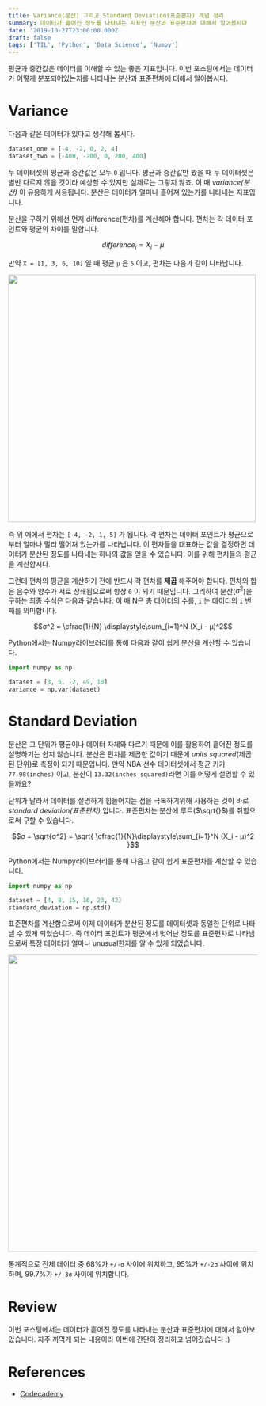 ```yaml
---
title: Variance(분산) 그리고 Standard Deviation(표준편차) 개념 정리
summary: 데이터가 흩어진 정도를 나타내는 지표인 분산과 표준편차에 대해서 알아봅시다
date: '2019-10-27T23:00:00.000Z'
draft: false
tags: ['TIL', 'Python', 'Data Science', 'Numpy']
---
```


평균과 중간값은 데이터를 이해할 수 있는 좋은 지표입니다. 이번 포스팅에서는 데이터가 어떻게 분포되어있는지를 나타내는 분산과 표준편차에 대해서 알아봅시다.

# Variance

다음과 같은 데이터가 있다고 생각해 봅시다.

```python
dataset_one = [-4, -2, 0, 2, 4]
dataset_two = [-400, -200, 0, 200, 400]
```

두 데이터셋의 평균과 중간값은 모두 `0` 입니다. 평균과 중간값만 봤을 때 두 데이터셋은 별반 다르지 않을 것이라 예상할 수 있지만 실제로는 그렇지 않죠. 이 때 _variance(분산)_ 이 유용하게 사용됩니다. 분산은 데이터가 얼마나 흩어져 있는가를 나타내는 지표입니다.

분산을 구하기 위해선 먼저 difference(편차)를 계산해야 합니다. 편차는 각 데이터 포인트와 평균의 차이를 말합니다.

$$difference_i = X_i - µ $$

만약 `X = [1, 3, 6, 10]` 일 때 평균 `µ` 은 `5` 이고, 편차는 다음과 같이 나타납니다.

<img
  width="500"
  src="https://s3.amazonaws.com/codecademy-content/courses/statistics/variance/difference.svg"
/>

즉 위 예에서 편차는 `[-4, -2, 1, 5]` 가 됩니다. 각 편차는 데이터 포인트가 평균으로부터 얼마나 멀리 떨어져 있는가를 나타냅니다. 이 편차들을 대표하는 값을 결정하면 데이터가 분산된 정도를 나타내는 하나의 값을 얻을 수 있습니다. 이를 위해 편차들의 평균을 계산합시다.

그런데 편차의 평균을 계산하기 전에 반드시 각 편차를 **제곱** 해주어야 합니다. 편차의 합은 음수와 양수가 서로 상쇄됨으로써 항상 `0` 이 되기 때문입니다. 그리하여 분산($σ^2$)을 구하는 최종 수식은 다음과 같습니다. 이 때 N은 총 데이터의 수를, `i` 는 데이터의 `i` 번째를 의미합니다.

$$σ^2 = \cfrac{1}{N} \displaystyle\sum_{i=1}^N (X_i - µ)^2$$

Python에서는 Numpy라이브러리를 통해 다음과 같이 쉽게 분산을 계산할 수 있습니다.

```python
import numpy as np

dataset = [3, 5, -2, 49, 10]
variance = np.var(dataset)
```

# Standard Deviation

분산은 그 단위가 평균이나 데이터 자체와 다르기 때문에 이를 활용하여 흩어진 정도를 설명하기는 쉽지 않습니다. 분산은 편차를 제곱한 값이기 때문에 _units squared_(제곱된 단위)로 측정이 되기 때문입니다. 만약 NBA 선수 데이터셋에서 평균 키가 `77.98(inches)` 이고, 분산이 `13.32(inches squared)`라면 이를 어떻게 설명할 수 있을까요?

단위가 달라서 데이터를 설명하기 힘들어지는 점을 극복하기위해 사용하는 것이 바로 _standard deviation(표준편차)_ 입니다. 표준편차는 분산에 루트($\sqrt{}$)를 취함으로써 구할 수 있습니다.

$$σ = \sqrt{σ^2} = \sqrt{ \cfrac{1}{N}\displaystyle\sum_{i=1}^N (X_i - µ)^2 }$$

Python에서는 Numpy라이브러리를 통해 다음고 같이 쉽게 표준편차를 계산할 수 있습니다.

```python
import numpy as np

dataset = [4, 8, 15, 16, 23, 42]
standard_deviation = np.std()
```

표준편차를 계산함으로써 이제 데이터가 분산된 정도를 데이터셋과 동일한 단위로 나타낼 수 있게 되었습니다. 즉 데이터 포인트가 평균에서 벗어난 정도를 표준편차로 나타냄으로써 특정 데이터가 얼마나 unusual한지를 알 수 있게 되었습니다.

<img
  width="600"
  src="https://s3.amazonaws.com/codecademy-content/courses/statistics/variance/normal_curve.svg"
/>

통계적으로 전체 데이터 중 68%가 `+/-σ` 사이에 위치하고, 95%가 `+/-2σ` 사이에 위치하며, 99.7%가 `+/-3σ` 사이에 위치합니다.

# Review

이번 포스팅에서는 데이터가 흩어진 정도를 나타내는 분산과 표준편차에 대해서 알아보았습니다. 자주 까먹게 되는 내용이라 이번에 간단히 정리하고 넘어갔습니다 :)

# References

- [Codecademy](http://www.codecademy.com)
